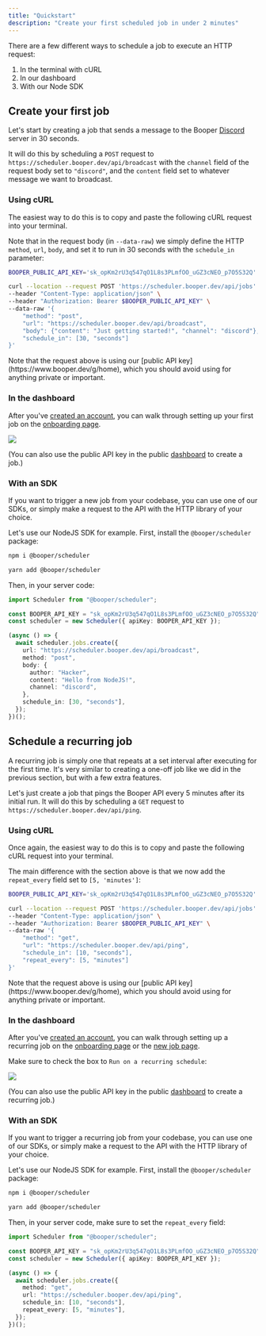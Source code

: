```yaml
---
title: "Quickstart"
description: "Create your first scheduled job in under 2 minutes"
---
```


There are a few different ways to schedule a job to execute an HTTP request:

1. In the terminal with cURL
2. In our dashboard
3. With our Node SDK

## Create your first job

Let's start by creating a job that sends a message to the Booper [Discord](https://discord.gg/pD7pnd2bUH) server in 30 seconds.

It will do this by scheduling a `POST` request to `https://scheduler.booper.dev/api/broadcast` with the `channel` field of the request body set to `"discord"`, and the `content` field set to whatever message we want to broadcast.

### Using cURL

The easiest way to do this is to copy and paste the following cURL request into your terminal.

Note that in the request body (in `--data-raw`) we simply define the HTTP `method`, `url`, `body`, and set it to run in 30 seconds with the `schedule_in` parameter:

```bash
BOOPER_PUBLIC_API_KEY='sk_opKm2rU3q547qO1L8s3PLmfOO_uGZ3cNEO_p7O5S32Q'

curl --location --request POST 'https://scheduler.booper.dev/api/jobs' \
--header "Content-Type: application/json" \
--header "Authorization: Bearer $BOOPER_PUBLIC_API_KEY" \
--data-raw '{
    "method": "post",
    "url": "https://scheduler.booper.dev/api/broadcast",
    "body": {"content": "Just getting started!", "channel": "discord"},
    "schedule_in": [30, "seconds"]
}'
```

<Info>
  Note that the request above is using our [public API
  key](https://www.booper.dev/g/home), which you should avoid using for anything
  private or important.
</Info>

### In the dashboard

After you've [created an account](https://www.booper.dev/register), you can walk through setting up your first job on the [onboarding page](https://www.booper.dev/onboarding).

<Frame type="glass">
  <img src="/images/onboarding.png" />
</Frame>

(You can also use the public API key in the public [dashboard](https://www.booper.dev/g/home) to create a job.)

### With an SDK

If you want to trigger a new job from your codebase, you can use one of our SDKs, or simply make a request to the API with the HTTP library of your choice.

Let's use our NodeJS SDK for example. First, install the `@booper/scheduler` package:

<CodeGroup>

```bash npm
npm i @booper/scheduler
```

```bash yarn
yarn add @booper/scheduler
```

</CodeGroup>

Then, in your server code:

```typescript
import Scheduler from "@booper/scheduler";

const BOOPER_API_KEY = "sk_opKm2rU3q547qO1L8s3PLmfOO_uGZ3cNEO_p7O5S32Q";
const scheduler = new Scheduler({ apiKey: BOOPER_API_KEY });

(async () => {
  await scheduler.jobs.create({
    url: "https://scheduler.booper.dev/api/broadcast",
    method: "post",
    body: {
      author: "Hacker",
      content: "Hello from NodeJS!",
      channel: "discord",
    },
    schedule_in: [30, "seconds"],
  });
})();
```

## Schedule a recurring job

A recurring job is simply one that repeats at a set interval after executing for the first time. It's very similar to creating a one-off job like we did in the previous section, but with a few extra features.

Let's just create a job that pings the Booper API every 5 minutes after its initial run. It will do this by scheduling a `GET` request to `https://scheduler.booper.dev/api/ping`.

### Using cURL

Once again, the easiest way to do this is to copy and paste the following cURL request into your terminal.

The main difference with the section above is that we now add the `repeat_every` field set to `[5, 'minutes']`:

```bash
BOOPER_PUBLIC_API_KEY='sk_opKm2rU3q547qO1L8s3PLmfOO_uGZ3cNEO_p7O5S32Q'

curl --location --request POST 'https://scheduler.booper.dev/api/jobs' \
--header "Content-Type: application/json" \
--header "Authorization: Bearer $BOOPER_PUBLIC_API_KEY" \
--data-raw '{
    "method": "get",
    "url": "https://scheduler.booper.dev/api/ping",
    "schedule_in": [10, "seconds"],
    "repeat_every": [5, "minutes"]
}'
```

<Info>
  Note that the request above is using our [public API
  key](https://www.booper.dev/g/home), which you should avoid using for anything
  private or important.
</Info>

### In the dashboard

After you've [created an account](https://www.booper.dev/register), you can walk through setting up a recurring job on the [onboarding page](https://www.booper.dev/onboarding) or the [new job page](https://www.booper.dev/jobs/new).

Make sure to check the box to `Run on a recurring schedule`:

<Frame type="glass">
  <img src="/images/recurring.png" />
</Frame>

(You can also use the public API key in the public [dashboard](https://www.booper.dev/g/home) to create a recurring job.)

### With an SDK

If you want to trigger a recurring job from your codebase, you can use one of our SDKs, or simply make a request to the API with the HTTP library of your choice.

Let's use our NodeJS SDK for example. First, install the `@booper/scheduler` package:

<CodeGroup>

```bash npm
npm i @booper/scheduler
```

```bash yarn
yarn add @booper/scheduler
```

</CodeGroup>

Then, in your server code, make sure to set the `repeat_every` field:

```typescript
import Scheduler from "@booper/scheduler";

const BOOPER_API_KEY = "sk_opKm2rU3q547qO1L8s3PLmfOO_uGZ3cNEO_p7O5S32Q";
const scheduler = new Scheduler({ apiKey: BOOPER_API_KEY });

(async () => {
  await scheduler.jobs.create({
    method: "get",
    url: "https://scheduler.booper.dev/api/ping",
    schedule_in: [10, "seconds"],
    repeat_every: [5, "minutes"],
  });
})();
```
